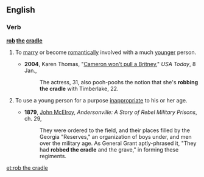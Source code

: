 ==English==

===Verb===
'''[[rob]] [[the]] [[cradle]]'''

# {{idiomatic|disapproving}} To [[marry]] or become [[romantically]] involved with a much [[younger]] person.
#*'''2004''', Karen Thomas, "[http://www.usatoday.com/life/people/2004-01-08-cameron-britney_x.htm Cameron won't pull a Britney]," ''USA Today'', 8 Jan.,
#*: The actress, 31, also pooh-poohs the notion that she's '''robbing the cradle''' with Timberlake, 22.
# {{idiomatic|disapproving}} To use a young person for a purpose [[inappropriate]] to his or her age.
#*'''1879''', [[w:John_McElroy|John McElroy]], ''Andersonville: A Story of Rebel Military Prisons'', ch. 29,
#*:They were ordered to the field, and their places filled by the Georgia "Reserves," an organization of boys under, and men over the military age. As General Grant aptly-phrased it, "They had '''robbed the cradle''' and the grave," in forming these regiments.

[[et:rob the cradle]]